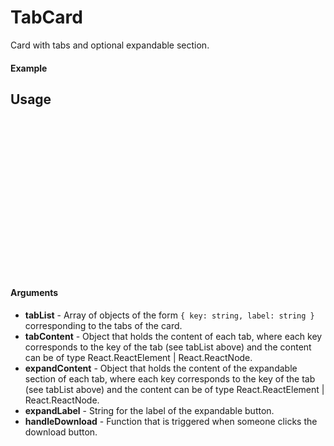 
<Meta of={TabCard} title="TabCard" />

# TabCard

Card with tabs and optional expandable section.

#### Example

<Canvas of={TabCard.Default} />

## Usage

```ts
import {TabCard} from "gf-components";

const Example = () => {
  return (
    <TabCard 
      tabList={tabList}                   // List of tabs
      tabContent={tabContent}             // Object with content for each tab 
      expandContent={expandContent}       // Object with the content do be displayed in the expandable for each tab (optional)
      expandLabel={expandLabel}           // Label for the expandable button (optional)
      padding={padding}                   // padding for body and sides of tabcard header
      handleDownload={handleDownload}     // Handler for the download button
      {...props}                          // Additional props (optional -- see GFCard / AntD Card)
    />
  );
};

export default Example;
```

#### Arguments
- **tabList** - Array of objects of the form ```{ key: string, label: string }``` corresponding to the tabs of the card.
- **tabContent** - Object that holds the content of each tab, where each key corresponds to the key of the tab (see tabList above) and the content can be of type React.ReactElement | React.ReactNode.
- **expandContent** - Object that holds the content of the expandable section of each tab, where each key corresponds to the key of the tab (see tabList above) and the content can be of type React.ReactElement | React.ReactNode.
- **expandLabel** - String for the label of the expandable button.
- **handleDownload** - Function that is triggered when someone clicks the download button.